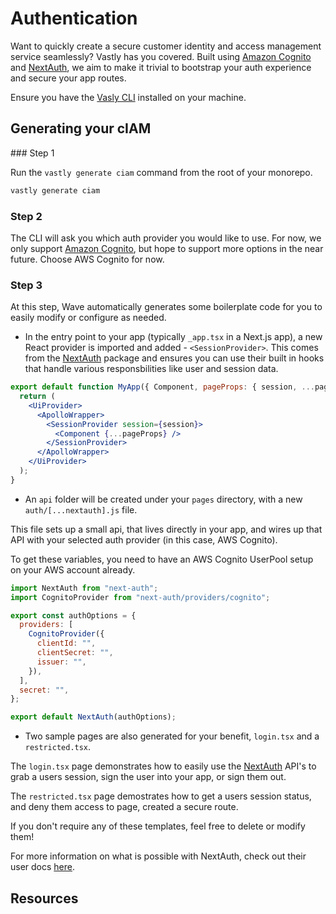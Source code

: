 # Authentication


Want to quickly create a secure customer identity and access management service seamlessly? Vastly
has you covered. Built using [Amazon Cognito](https://aws.amazon.com/cognito/) and
[NextAuth](https://next-auth.js.org/), we aim to make it trivial to bootstrap your auth experience
and secure your app routes.

<Callout>Ensure you have the [Vasly CLI](/cli) installed on your machine.</Callout>

## Generating your cIAM

<Steps>
### Step 1

Run the `vastly generate ciam` command from the root of your monorepo.
  ```bash copy filename="terminal"
  vastly generate ciam
  ```

### Step 2

The CLI will ask you which auth provider you would like to use. For now, we only support
[Amazon Cognito](https://aws.amazon.com/cognito/), but hope to support more options in the near
future. Choose AWS Cognito for now.

### Step 3

At this step, Wave automatically generates some boilerplate code for you to easily modify or configure as needed.

- In the entry point to your app (typically `_app.tsx` in a Next.js app), a new React provider is
  imported and added - `<SessionProvider>`. This comes from the
  [NextAuth](https://next-auth.js.org/) package and ensures you can use their built in hooks that
  handle various responsbilities like user and session data.

```jsx copy filename="_app.tsx"
export default function MyApp({ Component, pageProps: { session, ...pageProps } }: AppProps) {
  return (
    <UiProvider>
      <ApolloWrapper>
        <SessionProvider session={session}>
          <Component {...pageProps} />
        </SessionProvider>
      </ApolloWrapper>
    </UiProvider>
  );
}
```

- An `api` folder will be created under your `pages` directory, with a new `auth/[...nextauth].js` file.

This file sets up a small api, that lives directly in your app, and wires up that API with your selected auth provider (in this case, AWS Cognito).

<Callout type="warning" emoji="⚠️">
    To get these variables, you need to have an AWS Cognito UserPool setup on your AWS account already.
</Callout>

```jsx copy filename="[...nextauth].tsx"
import NextAuth from "next-auth";
import CognitoProvider from "next-auth/providers/cognito";

export const authOptions = {
  providers: [
    CognitoProvider({
      clientId: "",
      clientSecret: "",
      issuer: "",
    }),
  ],
  secret: "",
};

export default NextAuth(authOptions);
```

- Two sample pages are also generated for your benefit, `login.tsx` and a `restricted.tsx`.

The `login.tsx` page demonstrates how to easily use the [NextAuth]() API's to grab a users session,
sign the user into your app, or sign them out.

The `restricted.tsx` page demostrates how to get a users session status, and deny them access to
page, created a secure route.

If you don't require any of these templates, feel free to delete or modify them!

</Steps>


For more information on what is possible with NextAuth, check out their user docs [here](https://next-auth.js.org/providers/).


## Resources

<LinkCards>
  <LinkCard
    heading="AWS Cognito"
    description="Implement secure, frictionless customer identity and access management that scales"
    link="https://aws.amazon.com/cognito/"
    isExternal
  />
  <LinkCard
    heading="NextAuth"
    description="Add authentication in minutes"
    link="https://next-auth.js.org/"
    isExternal
  />
</LinkCards>
